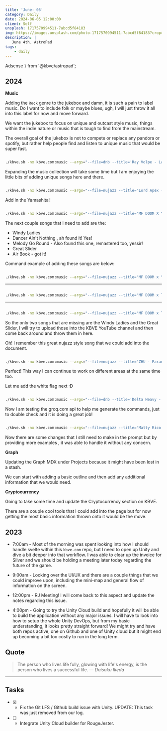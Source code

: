 ```yaml
---
title: 'June: 05'
category: Daily
date: 2024-06-05 12:00:00
client: Self
unsplash: 1717570994511-7abcd5f84183
img: https://images.unsplash.com/photo-1717570994511-7abcd5f84183?crop=entropy&cs=srgb&fm=jpg&ixid=MnwzNjM5Nzd8MHwxfHJhbmRvbXx8fHx8fHx8fDE2ODE3NDg2ODY&ixlib=rb-4.0.3&q=85
description: |
   June 4th. AstroPad
tags:
    - daily
---
```



  Adsense
} from '@kbve/astropad';


## 2024

**Music** 

Adding the `Rock` genre to the jukebox and damn, it is such a pain to label music.
Do I want to include folk or maybe blues, ugh, I will just throw it all into this label for now and move forward.

We want the jukebox to focus on unique and outcast style music, things within the indie nature or music that is tough to find from the mainstream.

The overall goal of the jukebox is not to compete or replace any pandora or spotify, but rather help people find and listen to unique music that would be super fast.

```bash

./kbve.sh -nx kbve.com:music --args="--file=dnb --title='Ray Volpe - Laserbeam (ÆON:MODE Remix)' --ytid=jjoos7UMfe4"

```

Expanding the music collection will take some time but I am enjoying the little bits of adding unique songs here and there.


```bash

./kbve.sh -nx kbve.com:music --args="--file=nujazz --title='Lord Apex - Love Me or Hate Me' --ytid=86ukyi4w6rY"

```

Add in the Yamashita! 

```bash

./kbve.sh -nx kbve.com:music --args="--file=nujazz --title='MF DOOM X Yamashita - Rae Sparkle' --ytid=_b99ARr8Zmk"

```

The next couple songs that I need to add are the:

- Windy Ladies
- Dancer Ain't Nothing , ah found it! Yes!
- Melody Go Round - Also found this one, remastered too, yessir!
- Great Slider
- Air Book - got it!

Command example of adding these songs are below:

```bash

./kbve.sh -nx kbve.com:music --args="--file=nujazz --title='MF DOOM x Yamashita x Tanda - Dancer Aint Nothing' --ytid=qAnNPGUhOws"

```
---

```bash

./kbve.sh -nx kbve.com:music --args="--file=nujazz --title='MF DOOM x Tatsuro Yamashita x Tanda - Melody Go Round ' --ytid=ojGwEt5e44A"

```

---


```bash

./kbve.sh -nx kbve.com:music --args="--file=nujazz --title='MF DOOM x Tatsuro Yamashita x Tanda - Air Book' --ytid=kYu9GLhHme8"

```

So the only two songs that are missing are the Windy Ladies and the Great Slider, I will try to upload those into the KBVE YouTube channel and then come back around and throw them in here.

Oh! I remember this great nujazz style song that we could add into the document.

```bash

./kbve.sh -nx kbve.com:music --args="--file=nujazz --title='ZHU - Paradise Awaits (LCAW Remix)' --ytid=iKW41jbJcWM"

```

Perfect! This way I can continue to work on different areas at the same time too.

Let me add the white flag next :D

```bash

./kbve.sh -nx kbve.com:music --args="--file=dnb --title='Delta Heavy - White Flag VIP' --ytid=3YHNTXYLn8k"

```

Now I am testing the groq.com api to help me generate the commands, just to double check and it is doing a great job!

```bash

./kbve.sh -nx kbve.com:music --args="--file=nujazz --title='Matty Rico - Topic' --ytid=SfgLPHM-hMY"

```

Now there are some changes that I still need to make in the prompt but by providing more examples , it was able to handle it without any concern. 


**Graph**

Updating the Graph MDX under Projects because it might have been lost in a stash.

We can start with adding a basic outline and then add any additional information that we would need.

**Cryptocurrency**

Going to take some time and update the Cryptocurrency section on KBVE.

There are a couple cool tools that I could add into the page but for now getting the most basic information thrown onto it would be the move.

<Adsense />

## 2023

- 7:00am - Most of the morning was spent looking into how I should handle svelte within this `kbve.com` repo, but I need to open up Unity and dive a bit deeper into that workflow.
I was able to clear up the invoice for Silver and we should be holding a meeting later today regarding the future of the game.

- 9:00am - Looking over the UI/UX and there are a couple things that we could improve upon, including the mini-map and general flow of information on the screen.

- 12:00pm - RJ Meeting! I will come back to this aspect and update the notes regarding this issue.

- 4:00pm - Going to try the Unity Cloud build and hopefully it will be able to build the application without any major issues.
I will have to look into how to setup the whole Unity DevOps, but from my basic understanding, it looks pretty straight forward!
We might try and have both repos active, one on Github and one of Unity cloud but it might end up becoming a bit too costly to run in the long term.

## Quote

> The person who lives life fully, glowing with life's energy, is the person who lives a successful life.
> — <cite>Daisaku Ikeda</cite>

---

## Tasks

- [X] - Fix the Git LFS / Github build issue with Unity. UPDATE: This task was just removed from our log.
- [ ] - Integrate Unity Cloud builder for RougeJester.